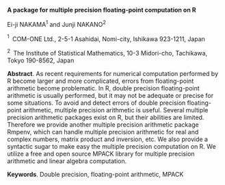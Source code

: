 <span>**A package for multiple precision floating-point computation on
R**</span>

Ei-ji NAKAMA$^1$ and Junji NAKANO$^2$

$^1 \;$ COM-ONE Ltd., 2-5-1 Asahidai, Nomi-city, Ishikawa 923-1211,
Japan

$^2 \;$ The Institute of Statistical Mathematics, 10-3 Midori-cho,
Tachikawa, Tokyo 190-8562, Japan

<span>**Abstract**</span>. As recent requirements for numerical
computation performed by R become larger and more complicated, errors
from floating-point arithmetic become problematic. In R, double
precision floating-point arithmetic is usually performed, but it may not
be adequate or precise for some situations. To avoid and detect errors
of double precision floating-point arithmetic, multiple precision
arithmetic is useful. Several multiple precision arithmetic packages
exist on R, but their abilities are limited. Therefore we provide
another multiple precision arithmetic package Rmpenv, which can handle
multiple precision arithmetic for real and complex numbers, matrix
product and inversion, etc. We also provide a syntactic sugar to make
easy the multiple precision computation on R. We utilize a free and open
source MPACK library for multiple precision arithmetic and linear
algebra computation.

<span>**Keywords**</span>. Double precision, floating-point arithmetic,
MPACK

